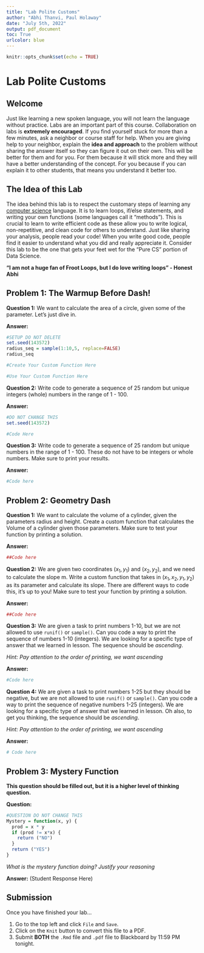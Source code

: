 ```yaml
---
title: "Lab Polite Customs"
author: "Abhi Thanvi, Paul Holaway"
date: "July 5th, 2022"
output: pdf_document
toc: True
urlcolor: blue
---
```


```r
knitr::opts_chunk$set(echo = TRUE)
```
\newpage

# Lab Polite Customs

## Welcome

Just like learning a new spoken language, you will not learn the language without practice. Labs are an important part of this course. Collaboration on labs is **extremely encouraged**. If you find yourself stuck for more than a few minutes, ask a neighbor or course staff for help. When you are giving help to your neighbor, explain the **idea and approach** to the problem without sharing the answer itself so they can figure it out on their own. This will be better for them and for you. For them because it will stick more and they will have a better understanding of the concept. For you because if you can explain it to other students, that means you understand it better too.

## The Idea of this Lab

The idea behind this lab is to respect the customary steps of learning any [computer science](https://www.youtube.com/watch?v=r7dZKOL5rcg) language. It is to learn loops, if/else statements, and writing your own functions (some languages call it "methods"). This is crucial to learn to write efficient code as these allow you to write logical, non-repetitive, and clean code for others to understand. Just like sharing your analysis, people read your code! When you write good code, people find it easier to understand what you did and really appreciate it. Consider this lab to be the one that gets your feet wet for the "Pure CS" portion of Data Science.

  **"I am not a huge fan of Froot Loops, but I do love writing loops" -  Honest Abhi**

## Problem 1: The Warmup Before Dash!

**Question 1:** We want to calculate the area of a circle, given some of the parameter. Let's just dive in.

**Answer:**

```r
#SETUP DO NOT DELETE
set.seed(143572)
radius_seq = sample(1:10,5, replace=FALSE)
radius_seq

#Create Your Custom Function Here

#Use Your Custom Function Here

```

\newpage
**Question 2:** Write code to generate a sequence of 25 random but unique integers (whole) numbers in the range of 1 - 100. 

**Answer:** 

```r
#DO NOT CHANGE THIS
set.seed(143572)

#Code Here

```

**Question 3:** Write code to generate a sequence of 25 random but unique numbers in the range of 1 - 100. These do not have to be integers or whole numbers. Make sure to print your results.

**Answer:**

```r
#Code here

```

\newpage

## Problem 2: Geometry Dash

**Question 1:** We want to calculate the volume of a cylinder, given the parameters radius and height. Create a custom function that calculates the Volume of a cylinder given those parameters. Make sure to test your function by printing a solution.   

**Answer:**

```r
##Code here

```

**Question 2:** We are given two coordinates $(x_1, y_1)$ and $(x_2,y_2)$, and we need to calculate the slope m. Write a custom function that takes in $(x_1,x_2,y_1,y_2)$ as its parameter and calculate its slope. There are different ways to code this, it's up to you! Make sure to test your function by printing a solution.

**Answer:**

```r
##Code here

```

**Question 3:** We are given a task to print numbers 1-10, but we are not allowed to use `runif()` or `sample()`. Can you code a way to print the sequence of numbers 1-10 (integers). We are looking for a specific type of answer that we learned in lesson. The sequence should be *ascending*.

*Hint: Pay attention to the order of printing, we want ascending*

**Answer:**
```r
#Code here
```

**Question 4:** We are given a task to print numbers 1-25 but they should be negative, but we are not allowed to use `runif()` or `sample()`. Can you code a way to print the sequence of negative numbers 1-25 (integers). We are looking for a specific type of answer that we learned in lesson. Oh also, to get you thinking, the sequence should be *ascending*.

*Hint: Pay attention to the order of printing, we want ascending*

**Answer:**
```r
# Code here
```

\newpage
## Problem 3: Mystery Function

**This question should be filled out, but it is a higher level of thinking question.**

**Question:** 
```r
#QUESTION DO NOT CHANGE THIS
Mystery = function(x, y) {
  prod = x * y
  if (prod != x*x) {
    return ("NO")
  }
  return ("YES")
}
```

*What is the mystery function doing? Justify your reasoning*

**Answer:** (Student Response Here)


## Submission
Once you have finished your lab...

1. Go to the top left and click `File` and `Save`.
2. Click on the `Knit` button to convert this file to a PDF.
3. Submit **BOTH** the `.Rmd` file and `.pdf` file to Blackboard by 11:59 PM tonight.